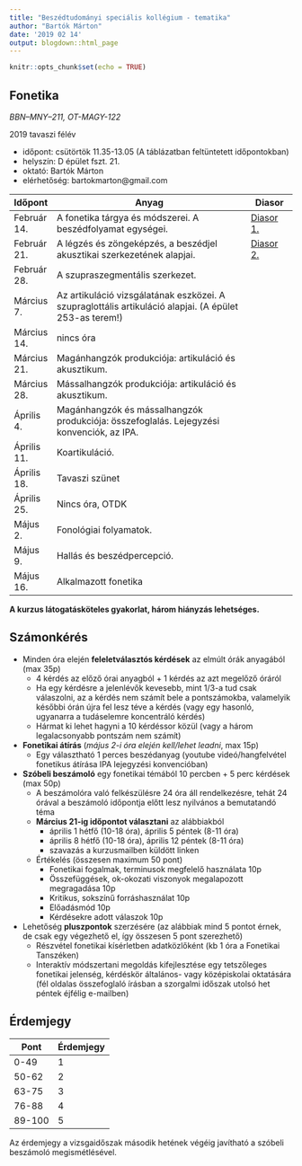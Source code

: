 ```yaml
---
title: "Beszédtudományi speciális kollégium - tematika"
author: "Bartók Márton"
date: '2019 02 14'
output: blogdown::html_page
---
```


```r
knitr::opts_chunk$set(echo = TRUE)
```

## Fonetika

*BBN–MNY–211, OT-MAGY-122*

2019 tavaszi félév

* időpont: csütörtök	11.35-13.05 (A táblázatban feltüntetett időpontokban)
* helyszín: D épület fszt. 21.
* oktató: Bartók Márton
* elérhetőség: bartokmarton@gmail.com

Időpont | Anyag | Diasor
---- | ------------------------------------------------- | -----------
Február 14. |	A fonetika tárgya és módszerei. A beszédfolyamat egységei. | <a href="../../../teaching_material/phonetics_2019_spring/fonetika_2019_01.pdf" target = "_blank">Diasor 1.</a>
Február 21.	| A légzés és zöngeképzés, a beszédjel akusztikai szerkezetének alapjai. | <a href="../../../teaching_material/phonetics_2019_spring/fonetika_2019_02.pdf" target = "_blank">Diasor 2.</a>
Február 28.	| A szupraszegmentális szerkezet. |
Március 7. |	Az artikuláció vizsgálatának eszközei. A szupraglottális artikuláció alapjai. (A épület 253-as terem!) |
Március 14.	| nincs óra |
Március 21.	| Magánhangzók produkciója: artikuláció és akusztikum. |
Március 28.	| Mássalhangzók produkciója: artikuláció és akusztikum. |
Április 4. |	Magánhangzók és mássalhangzók produkciója: összefoglalás. Lejegyzési konvenciók, az IPA. |
Április 11. |	Koartikuláció. |
Április 18. |	Tavaszi szünet |
Április 25.	| Nincs óra, OTDK |
Május 2.	| Fonológiai folyamatok. |
Május 9. |	Hallás és beszédpercepció. |
Május 16.	| Alkalmazott fonetika |

**A kurzus látogatásköteles gyakorlat, három hiányzás lehetséges.**

## Számonkérés

*	Minden óra elején **feleletválasztós kérdések** az elmúlt órák anyagából (max 35p)
    + 4 kérdés az előző órai anyagból + 1 kérdés az azt megelőző óráról
    + Ha egy kérdésre a jelenlévők kevesebb, mint 1/3-a tud csak válaszolni, az a kérdés nem számít bele a pontszámokba, valamelyik későbbi órán újra fel lesz téve a kérdés (vagy egy hasonló, ugyanarra a tudáselemre koncentráló kérdés)
    + Hármat ki lehet hagyni a 10 kérdéssor közül (vagy a három legalacsonyabb pontszám nem számít)
* **Fonetikai átírás** (*május 2-i óra elején kell/lehet leadni*, max 15p)
    + Egy választható 1 perces beszédanyag (youtube videó/hangfelvétel fonetikus átírása IPA lejegyzési konvencióban)
* **Szóbeli beszámoló** egy fonetikai témából 10 percben + 5 perc kérdések (max 50p)
    + A beszámolóra való felkészülésre 24 óra áll rendelkezésre, tehát 24 órával a beszámoló időpontja előtt lesz nyilvános a bemutatandó téma
    + **Március 21-ig időpontot választani** az alábbiakból
        + április 1 hétfő (10-18 óra), április 5 péntek (8-11 óra)
        + április 8 hétfő (10-18 óra), április 12 péntek (8-11 óra)
        + szavazás a kurzusmailben küldött linken
    + Értékelés (összesen maximum 50 pont)
        + Fonetikai fogalmak, terminusok megfelelő használata 10p
        + Összefüggések, ok-okozati viszonyok megalapozott megragadása 10p
        + Kritikus, sokszínű forráshasználat 10p
        + Előadásmód 10p
        + Kérdésekre adott válaszok 10p
*	Lehetőség **pluszpontok** szerzésére (az alábbiak mind 5 pontot érnek, de csak egy végezhető el, így összesen 5 pont szerezhető)
    + Részvétel fonetikai kísérletben adatközlőként (kb 1 óra a Fonetikai Tanszéken)
    + Interaktív módszertani megoldás kifejlesztése egy tetszőleges fonetikai jelenség, kérdéskör általános- vagy középiskolai oktatására (fél oldalas összefoglaló írásban a szorgalmi időszak utolsó het péntek éjfélig e-mailben)


## Érdemjegy

Pont | Érdemjegy
---- | ---------
0-49 | 1
50-62 | 2
63-75 | 3
76-88 | 4
89-100 | 5

Az érdemjegy a vizsgaidőszak második hetének végéig javítható a szóbeli beszámoló megismétlésével.
